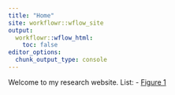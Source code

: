 ```yaml
---
title: "Home"
site: workflowr::wflow_site
output:
  workflowr::wflow_html:
    toc: false
editor_options:
  chunk_output_type: console
---
```


Welcome to my research website.
List:
- [Figure 1](https://saltalab.github.io/Adult_hippocampal_neurogenesis/Fig1_script.html)

